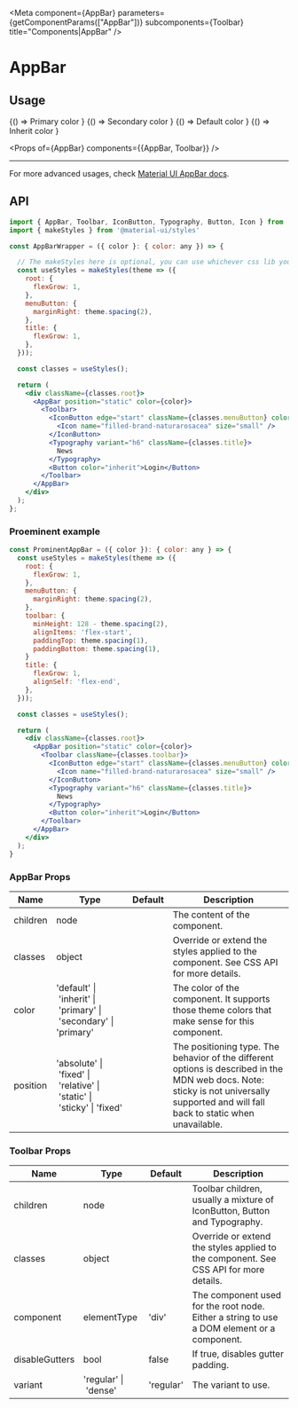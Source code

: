 

<Meta component={AppBar} parameters={getComponentParams(["AppBar"])} subcomponents={Toolbar} title="Components|AppBar" />

# AppBar

## Usage

<Preview>
  <Story name="AppBar primary color">
    {() => <AppBar color={"primary"} position={"static"}>
        <Toolbar>
          <Typography component={"h1"} variant={"h6"}>Primary color</Typography>
        </Toolbar>
      </AppBar>}
  </Story>
</Preview>

<Preview>
  <Story name="AppBar secondary color">
    {() => <AppBar color={"secondary"} position={"static"}>
        <Toolbar>
          <Typography component={"h1"} variant={"h6"}>Secondary color</Typography>
        </Toolbar>
      </AppBar>}
  </Story>
</Preview>

<Preview>
  <Story name="AppBar default color">
    {() => <AppBar color={"default"} position={"static"}>
        <Toolbar>
          <Typography component={"h1"} variant={"h6"}>Default color</Typography>
        </Toolbar>
      </AppBar>}
  </Story>
</Preview>

<Preview>
  <Story name="AppBar inherit color">
    {() => <AppBar color={"inherit"} position={"static"}>
        <Toolbar>
          <Typography component={"h1"} variant={"h6"}>Inherit color</Typography>
        </Toolbar>
      </AppBar>}
  </Story>
</Preview>

<Props of={AppBar} components={{AppBar, Toolbar}} />

<Preview>
  <Story name="AppBar elevations">
    <ComponentWithLabel componentList={elevation} headingText={"Elevation"} />
  </Story>
</Preview>

---

For more advanced usages, check [Material UI AppBar docs](https://material-ui.com/components/app-bar/).

## API

```jsx highlight-line="2"
import { AppBar, Toolbar, IconButton, Typography, Button, Icon } from '@naturacosmeticos/natds-web';
import { makeStyles } from '@material-ui/styles'

const AppBarWrapper = ({ color }: { color: any }) => {

  // The makeStyles here is optional, you can use whichever css lib you want
  const useStyles = makeStyles(theme => ({
    root: {
      flexGrow: 1,
    },
    menuButton: {
      marginRight: theme.spacing(2),
    },
    title: {
      flexGrow: 1,
    },
  }));

  const classes = useStyles();

  return (
    <div className={classes.root}>
      <AppBar position="static" color={color}>
        <Toolbar>
          <IconButton edge="start" className={classes.menuButton} color="inherit" aria-label="menu">
            <Icon name="filled-brand-naturarosacea" size="small" />
          </IconButton>
          <Typography variant="h6" className={classes.title}>
            News
          </Typography>
          <Button color="inherit">Login</Button>
        </Toolbar>
      </AppBar>
    </div>
  );
};
```

### Proeminent example

```jsx
const ProminentAppBar = ({ color }): { color: any } => {
  const useStyles = makeStyles(theme => ({
    root: {
      flexGrow: 1,
    },
    menuButton: {
      marginRight: theme.spacing(2),
    },
    toolbar: {
      minHeight: 128 - theme.spacing(2),
      alignItems: 'flex-start',
      paddingTop: theme.spacing(1),
      paddingBottom: theme.spacing(1),
    }
    title: {
      flexGrow: 1,
      alignSelf: 'flex-end',
    },
  }));

  const classes = useStyles();

  return (
    <div className={classes.root}>
      <AppBar position="static" color={color}>
        <Toolbar className={classes.toolbar}>
          <IconButton edge="start" className={classes.menuButton} color="inherit" aria-label="menu">
            <Icon name="filled-brand-naturarosacea" size="small" />
          </IconButton>
          <Typography variant="h6" className={classes.title}>
            News
          </Typography>
          <Button color="inherit">Login</Button>
        </Toolbar>
      </AppBar>
    </div>
  );
}
```

### AppBar Props

| Name     | Type                                                                   | Default | Description                                                                                                                                                                            |
| -------- | ---------------------------------------------------------------------- | ------- | -------------------------------------------------------------------------------------------------------------------------------------------------------------------------------------- |
| children | node                                                                   |         | The content of the component.                                                                                                                                                          |
| classes  | object                                                                 |         | Override or extend the styles applied to the component. See CSS API for more details.                                                                                                  |
| color    | 'default' \| 'inherit' \| 'primary' \| 'secondary' \| 'primary'        |         | The color of the component. It supports those theme colors that make sense for this component.                                                                                         |
| position | 'absolute' \| 'fixed' \| 'relative' \| 'static' \| 'sticky' \| 'fixed' |         | The positioning type. The behavior of the different options is described in the MDN web docs. Note: sticky is not universally supported and will fall back to static when unavailable. |

### Toolbar Props

| Name           | Type                 | Default   | Description                                                                                |
| -------------- | -------------------- | --------- | ------------------------------------------------------------------------------------------ |
| children       | node                 |           | Toolbar children, usually a mixture of IconButton, Button and Typography.                  |
| classes        | object               |           | Override or extend the styles applied to the component. See CSS API for more details.      |
| component      | elementType          | 'div'     | The component used for the root node. Either a string to use a DOM element or a component. |
| disableGutters | bool                 | false     | If true, disables gutter padding.                                                          |
| variant        | 'regular' \| 'dense' | 'regular' | The variant to use.                                                                        |
